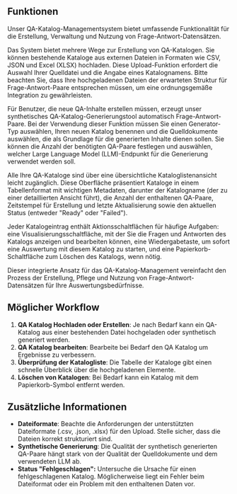 ## Funktionen

Unser QA-Katalog-Managementsystem bietet umfassende Funktionalität für die Erstellung, Verwaltung und Nutzung von Frage-Antwort-Datensätzen.

Das System bietet mehrere Wege zur Erstellung von QA-Katalogen. Sie können bestehende Kataloge aus externen Dateien in Formaten wie CSV, JSON und Excel (XLSX) hochladen. Diese Upload-Funktion erfordert die Auswahl Ihrer Quelldatei und die Angabe eines Katalognamens. Bitte beachten Sie, dass Ihre hochgeladenen Dateien der erwarteten Struktur für Frage-Antwort-Paare entsprechen müssen, um eine ordnungsgemäße Integration zu gewährleisten.

Für Benutzer, die neue QA-Inhalte erstellen müssen, erzeugt unser synthetisches QA-Katalog-Generierungstool automatisch Frage-Antwort-Paare. Bei der Verwendung dieser Funktion müssen Sie einen Generator-Typ auswählen, Ihren neuen Katalog benennen und die Quelldokumente auswählen, die als Grundlage für die generierten Inhalte dienen sollen. Sie können die Anzahl der benötigten QA-Paare festlegen und auswählen, welcher Large Language Model (LLM)-Endpunkt für die Generierung verwendet werden soll.

Alle Ihre QA-Kataloge sind über eine übersichtliche Kataloglistenansicht leicht zugänglich. Diese Oberfläche präsentiert Kataloge in einem Tabellenformat mit wichtigen Metadaten, darunter der Katalogname (der zu einer detaillierten Ansicht führt), die Anzahl der enthaltenen QA-Paare, Zeitstempel für Erstellung und letzte Aktualisierung sowie den aktuellen Status (entweder "Ready" oder "Failed").

Jeder Katalogeintrag enthält Aktionsschaltflächen für häufige Aufgaben: eine Visualisierungsschaltfläche, mit der Sie die Fragen und Antworten des Katalogs anzeigen und bearbeiten können, eine Wiedergabetaste, um sofort eine Auswertung mit diesem Katalog zu starten, und eine Papierkorb-Schaltfläche zum Löschen des Katalogs, wenn nötig.

Dieser integrierte Ansatz für das QA-Katalog-Management vereinfacht den Prozess der Erstellung, Pflege und Nutzung von Frage-Antwort-Datensätzen für Ihre Auswertungsbedürfnisse.

## Möglicher Workflow

1. **QA Katalog Hochladen oder Erstellen**: Je nach Bedarf kann ein QA-Katalog aus einer bestehenden Datei hochgeladen oder synthetisch generiert werden.
2. **QA Katalog bearbeiten**: Bearbeite bei Bedarf den QA Katalog um Ergebnisse zu verbessern.
3. **Überprüfung der Katalogliste**: Die Tabelle der Kataloge gibt einen schnelle Überblick über die hochgeladenen Elemente.
4. **Löschen von Katalogen**: Bei Bedarf kann ein Katalog mit dem Papierkorb-Symbol entfernt werden.

## Zusätzliche Informationen

- **Dateiformate**: Beachte die Anforderungen der unterstützten Dateiformate (.csv, .json, .xlsx) für den Upload. Stelle sicher, dass die Dateien korrekt strukturiert sind.
- **Synthetische Generierung**: Die Qualität der synthetisch generierten QA-Paare hängt stark von der Qualität der Quelldokumente und dem verwendeten LLM ab.
- **Status "Fehlgeschlagen":** Untersuche die Ursache für einen fehlgeschlagenen Katalog. Möglicherweise liegt ein Fehler beim Dateiformat oder ein Problem mit den enthaltenen Daten vor.
